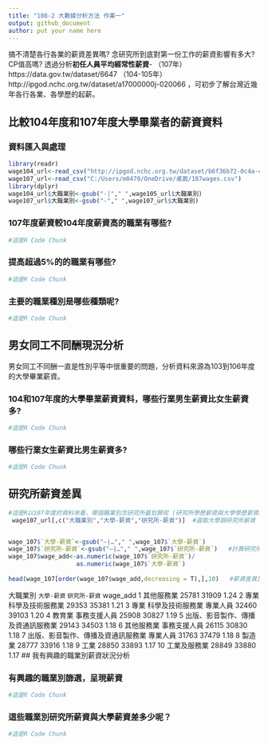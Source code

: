 ```yaml
---
title: "108-2 大數據分析方法 作業一"
output: github_document
author: put your name here
---
```


搞不清楚各行各業的薪資差異嗎? 念研究所到底對第一份工作的薪資影響有多大? CP值高嗎? 透過分析**初任人員平均經常性薪資**- （107年）https://data.gov.tw/dataset/6647 （104-105年）http://ipgod.nchc.org.tw/dataset/a17000000j-020066 ，可初步了解台灣近幾年各行各業、各學歷的起薪。

## 比較104年度和107年度大學畢業者的薪資資料

### 資料匯入與處理
```r
library(readr)
wage104_url<-read_csv("http://ipgod.nchc.org.tw/dataset/b6f36b72-0c4a-4b60-9254-1904e180ddb1/resource/98d5094d-7481-44b5-876a-715a496f922c/download/a17000000j-020066-mah.csv")
wage107_url<-read_csv("C:/Users/m0470/OneDrive/桌面/107wages.csv")
library(dplyr)
wage104_url$大職業別<-gsub("-|"," ",wage105_url$大職業別)
wage107_url$大職業別<-gsub("-"," ",wage107_url$大職業別)
```

### 107年度薪資較104年度薪資高的職業有哪些? 
```r
#這是R Code Chunk
```

### 提高超過5%的的職業有哪些? 
```r
#這是R Code Chunk
```

### 主要的職業種別是哪些種類呢?
```r
#這是R Code Chunk
```

## 男女同工不同酬現況分析

男女同工不同酬一直是性別平等中很重要的問題，分析資料來源為103到106年度的大學畢業薪資。

### 104和107年度的大學畢業薪資資料，哪些行業男生薪資比女生薪資多?
```r
#這是R Code Chunk
```
### 哪些行業女生薪資比男生薪資多? 
```r
#這是R Code Chunk
```

## 研究所薪資差異


```r
#這是R以107年度的資料來看，哪個職業別念研究所最划算呢 (研究所學歷薪資與大學學歷薪資增加比例最多)?
 wage107_url[,c("大職業別","大學-薪資","研究所-薪資")]  #選取大學跟研究所薪資


wage_107$`大學-薪資`<-gsub("—|…"," ",wage_107$`大學-薪資`)
wage_107$`研究所-薪資`<-gsub("—|…"," ",wage_107$`研究所-薪資`)   #計算研究所薪資 / 大學薪資到wage_add欄位
wage_107$wage_add<-as.numeric(wage_107$`研究所-薪資`)/
                   as.numeric(wage_107$`大學-薪資`)  
  
head(wage_107[order(wage_107$wage_add,decreasing = T),],10)   #薪資差異比例前十名名的資料 Code Chunk
```
大職業別                                    `大學-薪資` `研究所-薪資` wage_add
   <chr>                                       <chr>       <chr>            <dbl>
 1 其他服務業                                  25781       31909             1.24
 2 專業 科學及技術服務業                       29353       35381             1.21
 3 專業 科學及技術服務業 專業人員              32460       39103             1.20
 4 教育業 事務支援人員                         25908       30827             1.19
 5 出版、影音製作、傳播及資通訊服務業          29143       34503             1.18
 6 其他服務業 事務支援人員                     26115       30830             1.18
 7 出版、影音製作、傳播及資通訊服務業 專業人員 31763       37479             1.18
 8 製造業                                      28777       33916             1.18
 9 工業                                        28850       33893             1.17
10 工業及服務業                                28849       33880             1.17
## 我有興趣的職業別薪資狀況分析

### 有興趣的職業別篩選，呈現薪資
```r
#這是R Code Chunk
```

### 這些職業別研究所薪資與大學薪資差多少呢？
```r
#這是R Code Chunk
```

